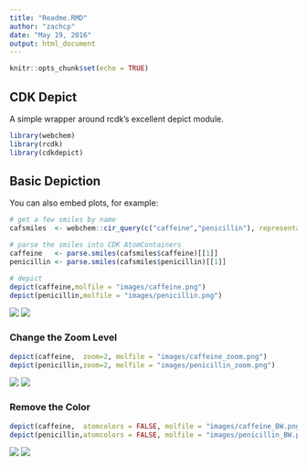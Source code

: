 ```yaml
---
title: "Readme.RMD"
author: "zachcp"
date: "May 19, 2016"
output: html_document
---
```


```r
knitr::opts_chunk$set(echo = TRUE)
```

## CDK Depict 

A simple wrapper around rcdk's excellent depict module.

```r
library(webchem)
library(rcdk)
library(cdkdepict)
```

## Basic Depiction 

You can also embed plots, for example:

```r
# get a few smiles by name
cafsmiles  <- webchem::cir_query(c("caffeine","penicillin"), representation = "smiles")

# parse the smiles into CDK AtomContainers
caffeine   <- parse.smiles(cafsmiles$caffeine)[[1]]
penicillin <- parse.smiles(cafsmiles$penicillin)[[1]]

# depict
depict(caffeine,molfile = "images/caffeine.png")
depict(penicillin,molfile = "images/penicillin.png")
```

![](images/caffeine.png)
![](images/penicillin.png)


### Change the Zoom Level

```r
depict(caffeine,  zoom=2, molfile = "images/caffeine_zoom.png")
depict(penicillin,zoom=2, molfile = "images/penicillin_zoom.png")
```
![](images/caffeine_zoom.png)
![](images/penicillin_zoom.png)


### Remove the Color

```r
depict(caffeine,  atomcolors = FALSE, molfile = "images/caffeine_BW.png")
depict(penicillin,atomcolors = FALSE, molfile = "images/penicillin_BW.png")
```

![](images/caffeine_BW.png)
![](images/penicillin_BW.png)

